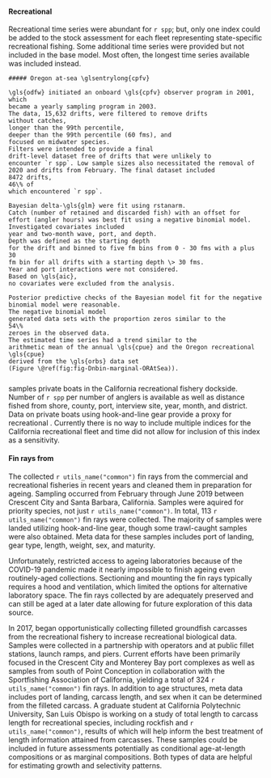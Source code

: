 #### Recreational \glsentrylong{cpue}

Recreational \gls{cpue} time series were abundant for `r spp`;
but, only one index could be added to the stock assessment for each fleet representing state-specific recreational fishing.
Some additional time series were provided but not included in the base model.
Most often, the longest time series available was included instead.


```asis
##### Oregon at-sea \glsentrylong{cpfv}

\gls{odfw} initiated an onboard \gls{cpfv} observer program in 2001, which
became a yearly sampling program in 2003.
The data, 15,632 drifts, were filtered to remove drifts
without catches,
longer than the 99th percentile,
deeper than the 99th percentile (60 fms), and
focused on midwater species.
Filters were intended to provide a final
drift-level dataset free of drifts that were unlikely to
encounter `r spp`. Low sample sizes also necessitated the removal of
2020 and drifts from February. The final dataset included
8472 drifts,
46\% of
which encountered `r spp`.

Bayesian delta-\gls{glm} were fit using rstanarm.
Catch (number of retained and discarded fish) with an offset for
effort (angler hours) was best fit using a negative binomial model.
Investigated covariates included
year and two-month wave, port, and depth.
Depth was defined as the starting depth
for the drift and binned to five fm bins from 0 - 30 fms with a plus 30
fm bin for all drifts with a starting depth \> 30 fms.
Year and port interactions were not considered.
Based on \gls{aic},
no covariates were excluded from the analysis.

Posterior predictive checks of the Bayesian model fit for the negative
binomial model were reasonable.
The negative binomial model
generated data sets with the proportion zeros similar to the
54\%
zeroes in the observed data.
The estimated time series had a trend similar to the
arithmetic mean of the annual \gls{cpue} and the Oregon recreational \gls{cpue}
derived from the \gls{orbs} data set
(Figure \@ref(fig:fig-Dnbin-marginal-ORAtSea)).
```

##### \glsentrylong{crfs}

\gls{crfs} samples private boats in the California recreational fishery dockside.
Number of `r spp` per number of anglers is available as well as
distance fished from shore,
county, port, interview site, year, month, and district.
Data on private boats using hook-and-line gear provide a proxy for recreational \gls{cpue}.
Currently there is no way to include multiple indices for the California recreational fleet and time did not allow for inclusion of this index as a sensitivity.

#### Fin rays from \glsentrylong{cdfw}

The \gls{cdfw} collected `r utils_name("common")` fin rays from the
commercial and recreational fisheries in recent years and cleaned them in
preparation for ageing.
Sampling occurred from
February through June 2019 between Crescent City and Santa Barbara, California.
Samples were aquired for priority species, not just `r utils_name("common")`.
In total, 113 `r utils_name("common")` fin rays were collected.
The majority of samples were landed utilizing hook-and-line gear,
though some trawl-caught samples were also obtained.
Meta data for these samples includes
port of landing, gear type, length, weight, sex, and maturity.

Unfortunately, restricted access to ageing laboratories because of the COVID-19 pandemic
made it nearly impossible to finish ageing even routinely-aged collections.
Sectioning and mounting the fin rays typically requires a hood and ventilation,
which limited the options for alternative laboratory space.
The fin rays collected by \gls{cdfw} are adequately preserved and can still be aged at a later date
allowing for future exploration of this data source.

In 2017, \gls{cdfw} began opportunistically collecting
filleted groundfish carcasses from the recreational fishery to increase recreational
biological data.
Samples were collected in a partnership with \gls{cpfv} operators and
at public fillet stations, launch ramps, and piers.
Current efforts have been primarily focused in the Crescent City and Monterey Bay
port complexes as well as samples from south of Point Conception in
collaboration with the Sportfishing Association of California, yielding a
total of 324 `r utils_name("common")` fin rays.  In addition to age
structures, meta data includes port of landing, carcass length, and sex
when it can be determined from the filleted carcass. A graduate student at
California Polytechnic University, San Luis Obispo is working on a study of
total length to carcass length for recreational species, including rockfish
and `r utils_name("common")`, results of which will help inform the best
treatment of length information attained from carcasses.
These samples could be included in future assessments potentially as
conditional age-at-length compositions or as marginal compositions.
Both types of data are helpful for estimating growth and selectivity patterns.
